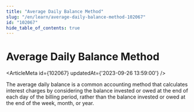 ```yaml
---
title: "Average Daily Balance Method"
slug: "/en/learn/average-daily-balance-method-102067"
id: "102067"
hide_table_of_contents: true
---
```



# Average Daily Balance Method

<ArticleMeta id={102067} updatedAt={'2023-09-26 13:59:00'} />
<div className='border-solid border-b border-t-0 my-4 border-[var(--ifm-color-gray-300)]' />

The average daily balance is a common accounting method that calculates interest charges by considering the balance invested or owed at the end of each day of the billing period, rather than the balance invested or owed at the end of the week, month, or year.
